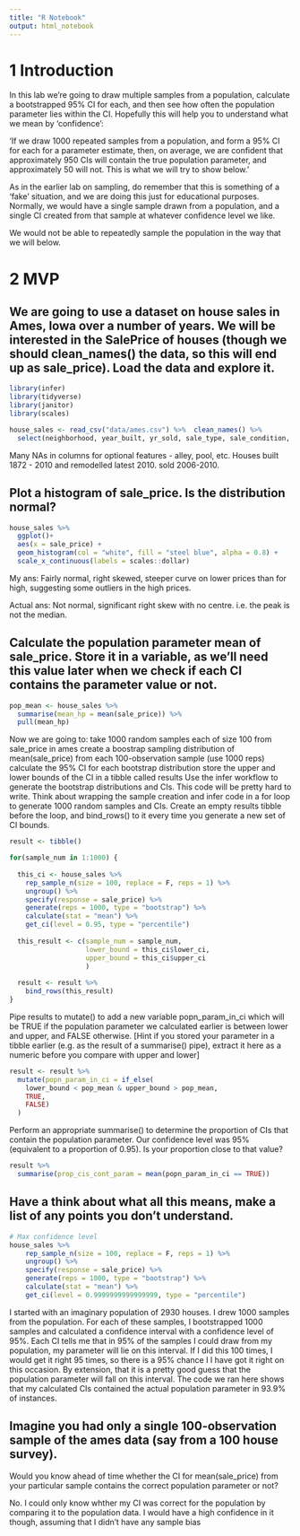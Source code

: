 ```yaml
---
title: "R Notebook"
output: html_notebook
---
```


# 1 Introduction
In this lab we’re going to draw multiple samples from a population, calculate a bootstrapped 95% CI for each, and then see how often the population parameter lies within the CI. Hopefully this will help you to understand what we mean by ‘confidence’:

‘If we draw 1000 repeated samples from a population, and form a 95% CI for each for a parameter estimate, then, on average, we are confident that approximately 950 CIs will contain the true population parameter, and approximately 50 will not. This is what we will try to show below.’

As in the earlier lab on sampling, do remember that this is something of a ‘fake’ situation, and we are doing this just for educational purposes. Normally, we would have a single sample drawn from a population, and a single CI created from that sample at whatever confidence level we like.

We would not be able to repeatedly sample the population in the way that we will below.

# 2 MVP
## We are going to use a dataset on house sales in Ames, Iowa over a number of years. We will be interested in the SalePrice of houses (though we should clean_names() the data, so this will end up as sale_price). Load the data and explore it.

```r
library(infer)
library(tidyverse)
library(janitor)
library(scales)

house_sales <- read_csv("data/ames.csv") %>%  clean_names() %>% 
  select(neighborhood, year_built, yr_sold, sale_type, sale_condition, sale_price)
```

Many NAs in columns for optional features - alley, pool, etc. Houses built 1872 - 2010 and remodelled latest 2010. sold 2006-2010.

## Plot a histogram of sale_price. Is the distribution normal?

```r
house_sales %>% 
  ggplot()+
  aes(x = sale_price) +
  geom_histogram(col = "white", fill = "steel blue", alpha = 0.8) +
  scale_x_continuous(labels = scales::dollar)
```
My ans: Fairly normal, right skewed, steeper curve on lower prices than for high, suggesting some outliers in the high prices.

Actual ans: Not normal, significant right skew with no centre. i.e. the peak is not the median.

## Calculate the population parameter mean of sale_price. Store it in a variable, as we’ll need this value later when we check if each CI contains the parameter value or not.

```r
pop_mean <- house_sales %>% 
  summarise(mean_hp = mean(sale_price)) %>% 
  pull(mean_hp)
```


Now we are going to:
take 1000 random samples each of size 100 from sale_price in ames
create a boostrap sampling distribution of mean(sale_price) from each 100-observation sample (use 1000 reps)
calculate the 95% CI for each bootstrap distribution
store the upper and lower bounds of the CI in a tibble called results
Use the infer workflow to generate the bootstrap distributions and CIs. This code will be pretty hard to write. Think about wrapping the sample creation and infer code in a for loop to generate 1000 random samples and CIs. Create an empty results tibble before the loop, and bind_rows() to it every time you generate a new set of CI bounds.

```r

result <- tibble()

for(sample_num in 1:1000) {
  
  this_ci <- house_sales %>% 
    rep_sample_n(size = 100, replace = F, reps = 1) %>% 
    ungroup() %>% 
    specify(response = sale_price) %>% 
    generate(reps = 1000, type = "bootstrap") %>% 
    calculate(stat = "mean") %>% 
    get_ci(level = 0.95, type = "percentile")
  
  this_result <- c(sample_num = sample_num,
                   lower_bound = this_ci$lower_ci,
                   upper_bound = this_ci$upper_ci
                   )
  
  result <- result %>% 
    bind_rows(this_result)
}

```

Pipe results to mutate() to add a new variable popn_param_in_ci which will be TRUE if the population parameter we calculated earlier is between lower and upper, and FALSE otherwise.
[Hint if you stored your parameter in a tibble earlier (e.g. as the result of a summarise() pipe), extract it here as a numeric before you compare with upper and lower]

```r
result <- result %>% 
  mutate(popn_param_in_ci = if_else(
    lower_bound < pop_mean & upper_bound > pop_mean,
    TRUE,
    FALSE)
  )
```

Perform an appropriate summarise() to determine the proportion of CIs that contain the population parameter. Our confidence level was 95% (equivalent to a proportion of 0.95). Is your proportion close to that value?

```r
result %>% 
  summarise(prop_cis_cont_param = mean(popn_param_in_ci == TRUE))
```



## Have a think about what all this means, make a list of any points you don’t understand.
```r
# Max confidence level
house_sales %>% 
    rep_sample_n(size = 100, replace = F, reps = 1) %>% 
    ungroup() %>% 
    specify(response = sale_price) %>% 
    generate(reps = 1000, type = "bootstrap") %>% 
    calculate(stat = "mean") %>% 
    get_ci(level = 0.9999999999999999, type = "percentile")
```

I started with an imaginary population of 2930 houses.
I drew 1000 samples from the population.
For each of these samples, I bootstrapped 1000 samples and calculated a confidence interval with a confidence level of 95%.
Each CI tells me that in 95% of the samples I could draw from my population, my parameter will lie on this interval. If I did this 100 times, I would get it right 95 times, so there is a 95% chance I I have got it right on this occasion.
By extension, that it is a pretty good guess that the population parameter will fall on this interval.
The code we ran here shows that my calculated CIs contained the actual population parameter in 93.9% of instances.


## Imagine you had only a single 100-observation sample of the ames data (say from a 100 house survey).
Would you know ahead of time whether the CI for mean(sale_price) from your particular sample contains the correct population parameter or not?

No. I could only know whther my CI was correct for the population by comparing it to the population data. I would have a high confidence in it though, assuming that I didn't have any sample bias
